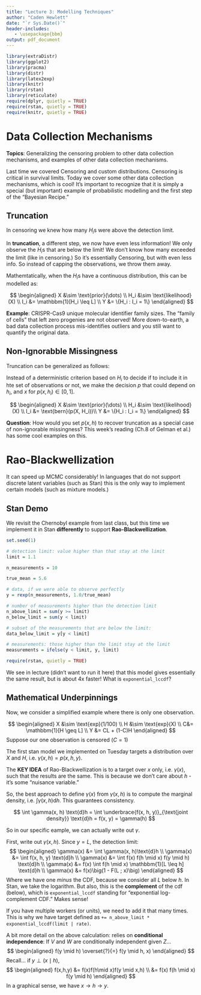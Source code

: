 ```yaml
---
title: "Lecture 3: Modelling Techniques"
author: "Caden Hewlett"
date: "`r Sys.Date()`"
header-includes:
   - \usepackage{bbm}
output: pdf_document
---
```


```r
library(extraDistr)
library(ggplot2)
library(pracma)
library(distr)
library(latex2exp)
library(knitr)
library(rstan)
library(reticulate)
require(dplyr, quietly = TRUE)
require(rstan, quietly = TRUE)
require(knitr, quietly = TRUE)
```

# Data Collection Mechanisms

**Topics**: Generalizing the censoring problem to other data collection mechanisms, and examples of other data collection mechanisms. 


Last time we covered Censoring and custom distributions. Censoring is critical in survival limits. 
Today we cover some other data collection mechanisms, which is cool! It's important to recognize that it is simply a special (but important) example of probabilistic modelling and the first step of the "Bayesian Recipe." 


## Truncation


In censoring we knew how many $H_i$s were above the detection limit.


In **truncation**,  a different step, we now have even less information! We only observe the $H_i$s that are below the limit! We don't know how many exceeded the limit (like in censoring.) So it's essentially Censoring, but with even less info. So instead of capping the observations, we throw them away.



Mathemtatically, when the $H_i$s have a continuous distribution, this can be modelled as:

$$
\begin{aligned}
X &\sim \text{prior}(\dots) \\
H_i &\sim \text{likelihood}(X) \\
I_i &= \mathbbm{1}[H_i \leq L] \\
Y &= \{H_i : I_i = 1\}
\end{aligned}
$$

**Example**: CRISPR-Cas9 unique molecular identifier family sizes. The "family of cells" that left zero progenies are not observed! More down-to-earth, a bad data collection process mis-identifies outliers and you still want to quantify the original data. 



## Non-Ignorabble Missingness

Truncation can be generalized as follows:


Instead of a deterministic criterion based on $H_i$ to decide if to include it in hte set of observations or not, we make the decision \underline{based on some probability model} $p$ that could depend on $h_i$, and $x$ for $p(x, h_i) \in [0, 1]$.

$$
\begin{aligned}
X &\sim \text{prior}(\dots) \\
H_i &\sim \text{likelihood}(X) \\
I_i &= \text{bern}(p(X, H_i))\\
Y &= \{H_i : I_i = 1\}
\end{aligned}
$$

**Question**: How would you set $p(x, h)$ to recover truncation as a special case of non-ignorable missingness? This week's reading (Ch.8 of Gelman et al.) has some cool examples on this.

# Rao-Blackwellization

It can speed up MCMC considerably! In languages that do not support discrete latent variables (such as Stan) this is the only way to implement certain models (such as mixture models.)


## Stan Demo

We revisit the Chernobyl example from last class, but this time we implement it in Stan **differently** to support **Rao-Blackwellization**.

```r
set.seed(1)

# detection limit: value higher than that stay at the limit
limit = 1.1 

n_measurements = 10

true_mean = 5.6

# data, if we were able to observe perfectly
y = rexp(n_measurements, 1.0/true_mean)

# number of measurements higher than the detection limit
n_above_limit = sum(y >= limit)
n_below_limit = sum(y < limit)

# subset of the measurements that are below the limit:
data_below_limit = y[y < limit]

# measurements: those higher than the limit stay at the limit
measurements = ifelse(y < limit, y, limit)
```

```r
require(rstan, quietly = TRUE)
```


<!-- The Rao-Blackwell Stan version: -->
<!-- ```{stan, output.var = "rb_chernobyl"} -->
<!-- data { -->
<!--   int<lower=0> n_above_limit; -->
<!--   int<lower=0> n_below_limit; -->
<!--   real<lower=0> limit; -->
<!--   // below the limit is in the data block -->
<!--   vector<upper=limit>[n_below_limit] data_below_limit; -->
<!-- } -->

<!-- parameters { -->
<!--   // we don't keep "data above limit" anymore -->
<!--   real<lower=0> rate; -->
<!-- } -->

<!-- model { -->
<!--   // prior -->
<!--   rate ~ exponential(1.0/100); -->

<!--   // likelihood: main changes in Rao-Blackwell! -->
<!--   target += n_above_limit * exponential_lccdf(limit | rate); // what dis? -->
<!--   // this is same as before -->
<!--   data_below_limit ~ exponential(rate);  -->
<!-- } -->

<!-- generated quantities { -->
<!--   real mean = 1.0/rate; -->
<!-- } -->
<!-- ``` -->

We see in lecture (didn't want to run it here) that this model gives essentially the same result, but is about 4x faster!
What is `exponential_lccdf`?

## Mathematical Underpinnings

Now, we consider a simplified example where there is only one observation.


$$
\begin{aligned}
X &\sim \text{exp}(1/100) \\
H &\sim \text{exp}(X) \\
C&= \mathbbm{1}[H \geq L] \\
Y &= CL + (1-C)H
\end{aligned}
$$
Suppose our one observation is censored ($C = 1$)


The first stan model we implemented on Tuesday targets a distribution over $X$ and $H$, i.e. $\gamma(x,h) = p(x,h,y)$. 


The **KEY IDEA** of Rao-Blackwellization is to a target over $x$ only, i.e. $\gamma(x)$, such that the results are the same. This is because we don't care about $h$ - it's some "nuisance variable."



So, the best approach to define $\gamma(x)$ from $\gamma(x, h)$ is to compute the marginal density, i.e. $\int \gamma(x,h) \text{d}h$. This guarantees consistency.

$$
\int \gamma(x, h) \text{d}h = \int \underbrace{f(x, h, y)}_{\text{joint density}} \text{d}h = f(x, y) = \gamma(h)
$$

So in our specific eample, we can actually write out $\gamma$.

First, write out $\gamma(x, h)$. Since $y = L$, the detection limit:
$$
\begin{aligned}
\gamma(x) &= \int \gamma(x, h)\text{d}h \\
\gamma(x) &=  \int f(x, h, y) \text{d}h \\
\gamma(x) &=  \int f(x) f(h \mid x) f(y  \mid h)  \text{d}h  \\
\gamma(x) &=  f(x) \int f(h \mid x) \mathbbm{1}[L \leq h] \text{d}h \\
\gamma(x) &=  f(x)\big(1 - F(L ; x)\big)
\end{aligned}
$$
Where we have one *minus* the CDF, because we consider all $L$ below $h$. In Stan, we take the logarithm. But also, this is the **complement** of the cdf (below), which is `exponential_lccdf` standing for "exponential log-complement CDF." Makes sense!

If you have multiple workers (or units), we need to add it that many times. This is why we have target defined as `+= n_above_limit * exponential_lccdf(limit | rate)`.


A bit more detail on the above calculation: relies on **conditional independence**:
If $V$ and $W$ are conditionally independent given $Z$...
$$
\begin{aligned}
f(y \mid h) \overset{?}{=} f(y \mid h, x) 
\end{aligned}
$$
Recall...  if $y \perp (x\mid h)$, 
$$
\begin{aligned}
f(x,h,y) &= f(x)f(h\mid x)f(y \mid x,h) \\
&= f(x) f(h \mid x) f(y \mid h)
\end{aligned}
$$
In a graphical sense, we have $x \rightarrow h \rightarrow y$.
